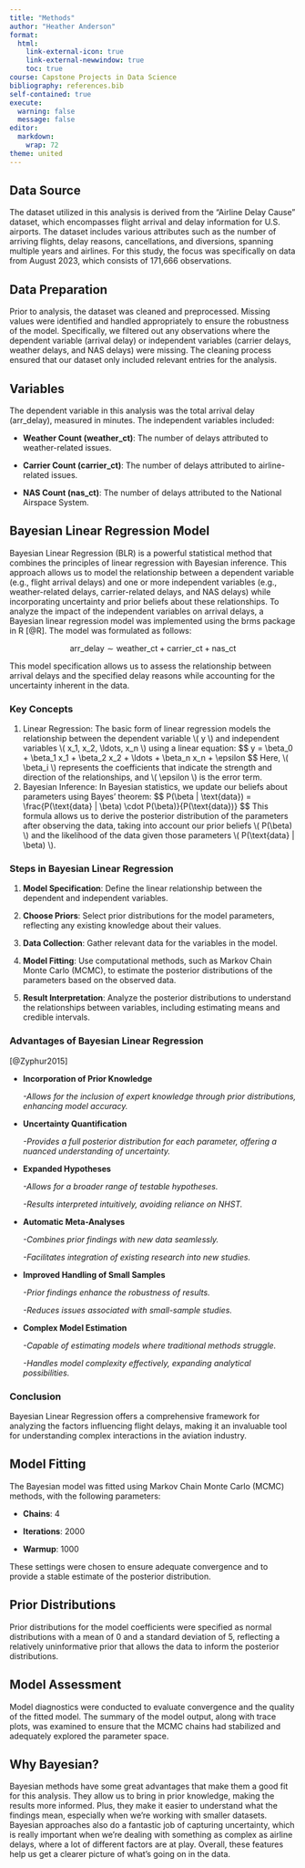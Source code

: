 ```yaml
---
title: "Methods"
author: "Heather Anderson"
format:
  html:
    link-external-icon: true
    link-external-newwindow: true
    toc: true
course: Capstone Projects in Data Science
bibliography: references.bib
self-contained: true
execute: 
  warning: false
  message: false
editor: 
  markdown: 
    wrap: 72
theme: united
---
```


## 

## **Data Source**

The dataset utilized in this analysis is derived from the "Airline Delay
Cause" dataset, which encompasses flight arrival and delay information
for U.S. airports. The dataset includes various attributes such as the
number of arriving flights, delay reasons, cancellations, and
diversions, spanning multiple years and airlines. For this study, the
focus was specifically on data from August 2023, which consists of
171,666 observations.

## **Data Preparation**

Prior to analysis, the dataset was cleaned and preprocessed. Missing
values were identified and handled appropriately to ensure the
robustness of the model. Specifically, we filtered out any observations
where the dependent variable (arrival delay) or independent variables
(carrier delays, weather delays, and NAS delays) were missing. The
cleaning process ensured that our dataset only included relevant entries
for the analysis.

## **Variables**

The dependent variable in this analysis was the total arrival delay
(arr_delay), measured in minutes. The independent variables included:

-   **Weather Count (weather_ct)**: The number of delays attributed to
    weather-related issues.

-   **Carrier Count (carrier_ct)**: The number of delays attributed to
    airline-related issues.

-   **NAS Count (nas_ct)**: The number of delays attributed to the
    National Airspace System.

## **Bayesian Linear Regression Model**

Bayesian Linear Regression (BLR) is a powerful statistical method that
combines the principles of linear regression with Bayesian inference.
This approach allows us to model the relationship between a dependent
variable (e.g., flight arrival delays) and one or more independent
variables (e.g., weather-related delays, carrier-related delays, and NAS
delays) while incorporating uncertainty and prior beliefs about these
relationships. To analyze the impact of the independent variables on
arrival delays, a Bayesian linear regression model was implemented using
the brms package in R [@R]. The model was formulated as follows:

$$
\text{arr\_delay} \sim \text{weather\_ct} + \text{carrier\_ct} + \text{nas\_ct}
$$

This model specification allows us to assess the relationship between
arrival delays and the specified delay reasons while accounting for the
uncertainty inherent in the data.

### Key Concepts

1.  Linear Regression: The basic form of linear regression models the
    relationship between the dependent variable \\( y \\) and
    independent variables \\( x_1, x_2, \\ldots, x_n \\) using a linear
    equation: \$\$ y = \\beta_0 + \\beta_1 x_1 + \\beta_2 x_2 +
    \\ldots + \\beta_n x_n + \\epsilon \$\$ Here, \\( \\beta_i \\)
    represents the coefficients that indicate the strength and direction
    of the relationships, and \\( \\epsilon \\) is the error term.
2.  Bayesian Inference: In Bayesian statistics, we update our beliefs
    about parameters using Bayes’ theorem: \$\$ P(\\beta \|
    \\text{data}) = \\frac{P(\\text{data} \| \\beta) \\cdot
    P(\\beta)}{P(\\text{data})} \$\$ This formula allows us to derive
    the posterior distribution of the parameters after observing the
    data, taking into account our prior beliefs \\( P(\\beta) \\) and
    the likelihood of the data given those parameters \\( P(\\text{data}
    \| \\beta) \\).

### Steps in Bayesian Linear Regression

1.  **Model Specification**: Define the linear relationship between the
    dependent and independent variables.

2.  **Choose Priors**: Select prior distributions for the model
    parameters, reflecting any existing knowledge about their values.

3.  **Data Collection**: Gather relevant data for the variables in the
    model.

4.  **Model Fitting**: Use computational methods, such as Markov Chain
    Monte Carlo (MCMC), to estimate the posterior distributions of the
    parameters based on the observed data.

5.  **Result Interpretation**: Analyze the posterior distributions to
    understand the relationships between variables, including estimating
    means and credible intervals.

### Advantages of Bayesian Linear Regression

[@Zyphur2015]

-   **Incorporation of Prior Knowledge**

    *-Allows for the inclusion of expert knowledge through prior
    distributions, enhancing model accuracy.*

-   **Uncertainty Quantification**

    *-Provides a full posterior distribution for each parameter,
    offering a nuanced understanding of uncertainty.*

-   **Expanded Hypotheses**

    *-Allows for a broader range of testable hypotheses.*

    *-Results interpreted intuitively, avoiding reliance on NHST.*

-   **Automatic Meta-Analyses**

    *-Combines prior findings with new data seamlessly.*

    *-Facilitates integration of existing research into new studies.*

-   **Improved Handling of Small Samples**

    *-Prior findings enhance the robustness of results.*

    *-Reduces issues associated with small-sample studies.*

-   **Complex Model Estimation**

    *-Capable of estimating models where traditional methods struggle.*

    *-Handles model complexity effectively, expanding analytical
    possibilities.*

### Conclusion

Bayesian Linear Regression offers a comprehensive framework for
analyzing the factors influencing flight delays, making it an invaluable
tool for understanding complex interactions in the aviation industry.

## **Model Fitting**

The Bayesian model was fitted using Markov Chain Monte Carlo (MCMC)
methods, with the following parameters:

-   **Chains**: 4

-   **Iterations**: 2000

-   **Warmup**: 1000

These settings were chosen to ensure adequate convergence and to provide
a stable estimate of the posterior distribution.

## **Prior Distributions**

Prior distributions for the model coefficients were specified as normal
distributions with a mean of 0 and a standard deviation of 5, reflecting
a relatively uninformative prior that allows the data to inform the
posterior distributions.

## **Model Assessment**

Model diagnostics were conducted to evaluate convergence and the quality
of the fitted model. The summary of the model output, along with trace
plots, was examined to ensure that the MCMC chains had stabilized and
adequately explored the parameter space.

## **Why Bayesian?**

Bayesian methods have some great advantages that make them a good fit
for this analysis. They allow us to bring in prior knowledge, making the
results more informed. Plus, they make it easier to understand what the
findings mean, especially when we’re working with smaller datasets.
Bayesian approaches also do a fantastic job of capturing uncertainty,
which is really important when we’re dealing with something as complex
as airline delays, where a lot of different factors are at play.
Overall, these features help us get a clearer picture of what’s going on
in the data.
